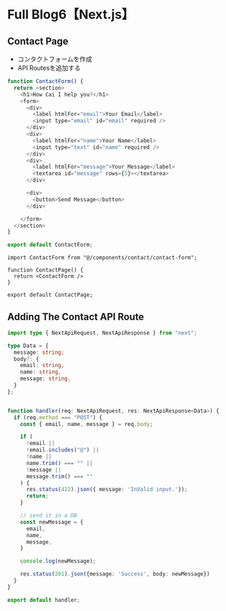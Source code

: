 # Full Blog6【Next.js】

## Contact Page
- コンタクトフォームを作成
- API Routesを追加する
```js filename="components/contact/contact-form.tsx"
function ContactForm() {
  return <section>
    <h1>How Cai I help you?</h1>
    <form>
      <div>
        <label htmlFor="email">Your Email</label>
        <input type="email" id="email" required />
      </div>
      <div>
        <label htmlFor="name">Your Name</label>
        <input type="text" id="name" required />
      </div>
      <div>
        <label htmlFor="message">Your Message</label>
        <textarea id="message" rows={5}></textarea>
      </div>

      <div>
        <button>Send Message</button>
      </div>

    </form>
  </section>
}

export default ContactForm;
```

```tsx filename="pages/contact/index.tsx"
import ContactForm from "@/components/contact/contact-form";

function ContactPage() {
  return <ContactForm />
}

export default ContactPage;
```

## Adding The Contact API Route
```ts filename="pages/api/contact.ts"
import type { NextApiRequest, NextApiResponse } from "next";

type Data = {
  message: string;
  body?: {
    email: string,
    name: string,
    message: string,
  }
};


function handler(req: NextApiRequest, res: NextApiResponse<Data>) {
  if (req.method === "POST") {
    const { email, name, message } = req.body;

    if (
      !email ||
      !email.includes("@") ||
      !name ||
      name.trim() === "" ||
      !message ||
      message.trim() === ""
    ) {
      res.status(422).json({ message: 'InValid input.'});
      return;
    }

    // send it in a DB
    const newMessage = {
      email,
      name,
      message,
    }

    console.log(newMessage);

    res.status(201).json({message: 'Success', body: newMessage})
  }
}

export default handler;

```
```ts filename="components/contact/contact-form.tsx"

```